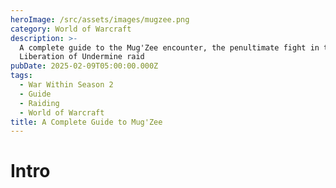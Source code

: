 ```yaml
---
heroImage: /src/assets/images/mugzee.png
category: World of Warcraft
description: >-
  A complete guide to the Mug'Zee encounter, the penultimate fight in the
  Liberation of Undermine raid
pubDate: 2025-02-09T05:00:00.000Z
tags:
  - War Within Season 2
  - Guide
  - Raiding
  - World of Warcraft
title: A Complete Guide to Mug'Zee
---
```

# Intro

<script src="https://wow.zamimg.com/widgets/power.js" async />
This takes place in a heart-shaped room divided into two sides--red and blue, with Mug'Zee triggering a different ability set based off of how many players are on each side.  Mug's abilities will trigger if the majority of players are on the red side, while Zee's abilities triggers if the majority are on the blue side.

Similar to Silken Court, the boss's abilities can be utilized against them to overcome the challenges of this encounter.  Similar to Kurog, the boss will also gain damage and energy over time and require you to switch sides to deplete this energy, or you will be guaranteed to wipe.

At 40%, Mug'Zee will no longer concern themselves with sides, and will utilize their full arsenal independent of the raid's positioning. At this point, it becomes a race to kill the boss before they reach full energy and wipe the raid.

This is a very complex and technical encounter that will test every aspect of your raid's abilities.
# Full List of Boss Abilities for Reference

* <a href="https://www.wowhead.com/ptr-2/spell=466376/head-honcho" class="wowhead">Head Honcho</a>
* <a href="https://www.wowhead.com/ptr-2/spell=466385/moxie" class="wowhead">Moxie</a>
* <a href="https://www.wowhead.com/ptr-2/spell=468658/elemental-carnage" class="wowhead">Elemental Carnage</a>
* <a href="https://www.wowhead.com/ptr-2/spell=468694/uncontrolled-destruction" class="wowhead">Uncontrolled Destruction</a>
* <a href="https://www.wowhead.com/ptr-2/spell=1216142/double-minded-fury" class="wowhead">Double-Minded Fury</a>
* <a href="https://www.wowhead.com/ptr-2/spell=468663/elemental-calamity" class="wowhead">Elemental Calamity</a>
* <a href="https://www.wowhead.com/ptr-2/spell=469715/uncontrolled-burn" class="wowhead">Uncontrolled Burn</a>
* <a href="https://www.wowhead.com/ptr-2/spell=472631/earthshaker-gaol" class="wowhead">Earthshaker Gaol</a>
* <a href="https://www.wowhead.com/ptr-2/spell=1214623/enraged" class="wowhead">Enraged</a>
* <a href="https://www.wowhead.com/ptr-2/spell=472659/shakedown" class="wowhead">Shakedown</a>
* <a href="https://www.wowhead.com/ptr-2/spell=472782/pay-respects" class="wowhead">Pay Respects</a>
* <a href="https://www.wowhead.com/ptr-2/spell=470910/gaol-break" class="wowhead">Gaol Break</a>
* <a href="https://www.wowhead.com/ptr-2/spell=474554/shaken-earth" class="wowhead">Shaken Earth</a>
* <a href="https://www.wowhead.com/ptr-2/spell=466476/frostshatter-boots" class="wowhead">Frostshatter Boots</a>
* <a href="https://www.wowhead.com/ptr-2/spell=466480/frostshatter-spear" class="wowhead">Frostshatter Spears</a>
* <a href="https://www.wowhead.com/ptr-2/spell=466509/stormfury-finger-gun" class="wowhead">Stormfury Finger Gun</a>
* <a href="https://www.wowhead.com/ptr-2/spell=466516/stormfury-cloud" class="wowhead">Stormfury Cloud</a>
* <a href="https://www.wowhead.com/ptr-2/spell=466518/molten-gold-knuckles" class="wowhead">Molten Gold Knuckles</a>
* <a href="https://www.wowhead.com/ptr-2/spell=467225/solid-gold" class="wowhead">Solid Gold</a>
* <a href="https://www.wowhead.com/ptr-2/spell=467202/golden-drip" class="wowhead">Golden Drip</a>
* <a href="https://www.wowhead.com/ptr-2/spell=470089/molten-gold-pool" class="wowhead">Molten Gold Pool</a>
* <a href="https://www.wowhead.com/ptr-2/spell=466539/unstable-crawler-mines" class="wowhead">Unstable Crawler Mines</a>
* <a href="https://www.wowhead.com/ptr-2/spell=1220551/unstable-cluster-bomb" class="wowhead">Unstable Cluster Bomb</a>
* <a href="https://www.wowhead.com/ptr-2/spell=469043/searing-shrapnel" class="wowhead">Searing Shrapnel</a>
* <a href="https://www.wowhead.com/ptr-2/spell=1214991/surging-arc" class="wowhead">Surging Arc</a>
* <a href="https://www.wowhead.com/ptr-2/spell=1215591/faulty-wiring" class="wowhead">Faulty Wiring</a>
* <a href="https://www.wowhead.com/ptr-2/spell=469490/double-whammy-shot" class="wowhead">Double Whammy Shot</a>
* <a href="https://www.wowhead.com/ptr-2/spell=469391/perforating-wound" class="wowhead">Perforating Wound</a>
* <a href="https://www.wowhead.com/ptr-2/spell=469375/explosive-payload" class="wowhead">Explosive Payload</a>
* <a href="https://www.wowhead.com/ptr-2/spell=471574/bulletstorm" class="wowhead">Bulletstorm</a>
* <a href="https://www.wowhead.com/ptr-2/spell=1215953/static-charge" class="wowhead">Static Charge</a>
* <a href="https://www.wowhead.com/ptr-2/spell=466545/spray-and-pray" class="wowhead">Spray and Pray</a>
* <a href="https://www.wowhead.com/ptr-2/spell=467381/goblin-guided-rocket" class="wowhead">Goblin-Guided Rocket</a>
* <a href="https://www.wowhead.com/ptr-2/spell=472057/hot-mess" class="wowhead">Hot Mess</a>
* <a href="https://www.wowhead.com/ptr-2/spell=469076/radiation-sickness" class="wowhead">Radiation Sickness</a>

# Important Abilities

**Mug (Red Side) -** 

* **Earthshaker Gaol** - Mug will target two players and, after several seconds, deal massive damage to them. This damage can be split amongst several players before they are locked in a **Gaol** with a **Gallagio Goon**. This **Gaol** blocks Line of Sight and can be destroyed by other mechanics the boss uses. If these **Gaols** overlap with any others, or Mug'Zee, the **Goon** will enrage. 
* <img src="https://cdn.shawnzhome.com/shawnzhome/videos/LoU/converted-mugzee/webp_output/earthshakergaol.webp"/>
* **Gallagio Goon** - This will spawn with the creation of the **Gaol**. It does have aggro and will melee, though it does not require a tank. It will simply spam cast **Shakedown**, a frontal cone that deals high damage as well as an interruptible cast called **Pay Respects**, which grants the boss a moderate shield that grows over time.
* **Gaol Break** - Defeating the **Goon** you are trapped with triggers this, dealing damage and knocking back all players within the **Gaol**. Colliding with a **Gaol** wall as a result of this knockback will cause the walls to break.  The foundation of the **Gaol** will persist through the rest of the encounter as a damage zone.
* <img src="https://cdn.shawnzhome.com/shawnzhome/videos/LoU/converted-mugzee/webp_output/gaolbreak.webp"/>
* **Frostshatter Boots** - Mug will debuff several players, causing them to take a light DoT but also making them slip'n'slide as their regular movement.  On Heroic, Mug will also launch a **Frostshatter Spear** at these players, dealing lethal damage to them.  **Frostshatter Spears** can be blocked by **Gaol** walls or **Crawler mines**.
* <img src="https://cdn.shawnzhome.com/shawnzhome/videos/LoU/converted-mugzee/webp_output/frostshatterboots.webp"/>
* **Stormfury Finger Gun** - Mug will turn towards a random player and channel a frontal cone, dealing high damage to anything within the radius. Random swirlies will also spawn in this area, stunning and dealing light damage to anyone hit.
* <img src="https://cdn.shawnzhome.com/shawnzhome/videos/LoU/converted-mugzee/webp_output/stormfuryfingergun.webp"/>
* **Molten Gold Knuckles** - Mug will strike at his current target, dealing damage in a frontal cone and afflicting anyone hit with **Golden Drip**. The affected players must continuously run for the duration of this debuff, dropping **Molten Gold** pools as they do.  If they do not do this, and thus do not rid themselves of stacks of the debuff, they will be stunned for 30 seconds. These pools last for 3 minutes.
* <img src="https://cdn.shawnzhome.com/shawnzhome/videos/LoU/converted-mugzee/webp_output/moltengoldknuckles.webp"/>

**Zee (Blue Side)** - 

* **Unstable Crawler Mines** - Zee will spawn several of these, which will fixate on players and chase them. These cannot be damaged but can be affected by most slows and snares. The only way to destroy them is to run into them or hit them with abilities from Mug. On Heroic, players who physically detonate these mines are also afflicted with a debuff preventing them from soaking another for some time.
* <img src="https://cdn.shawnzhome.com/shawnzhome/videos/LoU/converted-mugzee/webp_output/unstablecrawlermines.webp"/>
* **Unstable Cluster Bomb** - Upon detonation, **Crawler Mines** will spew out several small swirlies that deal very high raid damage if not soaked. Soaking one gives you a healing absorb and a light DoT.
* <img src="https://cdn.shawnzhome.com/shawnzhome/videos/LoU/converted-mugzee/webp_output/unstableclusterbombs.webp"/>
* **Volunteer Rocketeer** - Zee will spawn one of these shortly after engaging his side, and an unknown interval afterwards. These will select a player and after a moderate cast launch a **Goblin Guided Rocket** towards their location. This deals massive damage to the player, but can be split with additional players. Once the cast is successful, it will also leave a fairly large pool of fire behind called **Hot Mess**.  On Heroic and higher, soaking the **Goblin Guided Rocket** prevents players from soaking again for another minute. If this does not hit at least 5 players, it will deal massive damage to the entire raid.
* <img src="https://cdn.shawnzhome.com/shawnzhome/videos/LoU/converted-mugzee/webp_output/goblinguidedrocket.webp"/>
* **Disintegration Beam** - After casting their **Rocket,** the **Volunteer** will channel this on a player. This cannot be interrupted, and the damage of this spell increases every second, which is the same interval in which it ticks. It can channel for up to 12 seconds, but it will kill a player at roughly the ~6-8 second mark and be unhealable past that point.
* **Spray and Pray** - Mug'Zee will aim towards a random player, channeling a frontal cone at them, dealing high damage to anyone who remains in that location.
* <img src="https://cdn.shawnzhome.com/shawnzhome/videos/LoU/converted-mugzee/webp_output/sprayandpray.webp"/>
* **Mk II Electro Shocker** - Two of these will spawn at opposite ends of the blue side. These cannot be moved and cannot be tanked. They will simply spam **Surging Arc**, dealing high raid damage until they die. Once they fall below 80% HP however, they are stunned for 8 seconds and take 100% increased damage.
* **Double Whammy Shot** - Mug'Zee will take aim towards a random ranged player, indicated by a large red line.  The player *closest* to Mug'Zee who is *also* in the line will intercept this attack, taking a massive amount of damage. The original target will take the mitigated damage that the interceptor takes.  The player who intercepts this will also receive a large DoT that persists for 45 seconds which stacks. The original target will then receive an **Explosive Payload**, which deals high damage to anyone within 15 yards, but also detonates any **Crawler Mines** within 15 yards.
* <img src="https://cdn.shawnzhome.com/shawnzhome/videos/LoU/converted-mugzee/webp_output/doublewhammyshot.webp"/>

Intermission

* **Static Charge** - Mug'Zee will select a random player and charge towards them, dealing light damage to any in his path and also destroying any **Earthshaker Gaols** and **Crawler Mines** in his way.  
* <img src="https://cdn.shawnzhome.com/shawnzhome/videos/LoU/converted-mugzee/webp_output/staticcharge.webp"/>
* **Bulletstorm** - After reaching the target of his **Static Charge**, Mug'Zee will channel this, rotating two cones of destruction that deal very high damage to anyone caught.
* <img src="https://cdn.shawnzhome.com/shawnzhome/videos/LoU/converted-mugzee/webp_output/bulletstorm.webp"/>

# Strategy (Normal and Heroic)

* While it is up to you and what your raid composition is best at handling, I recommend starting blue side on these difficulties, as it is slightly more restrictive on positioning but easier overall.  You will of course have to deal with both sides no matter what, but the side you begin at you will deal with more times than the one you did not.  You will want to designate fixed positions for the **Gaols** to be soaked at to best conserve room real estate, and split your raid into **Gaol** teams and outside teams.
* One healer is sufficient for each **Gaol**, and if the members of a particular **Gaol** are self sufficient enough they may not even require a healer on these difficulties. However, melee are preferable since there can be a fair amount of movement inside dodging the frontal.
* On Normal, **Frostshatter Boots** must simply be tolerated until it ends, but it is not difficult to deal with. On Heroic and Higher, players must use the various **Gaol** walls to block their **Spears**, but should be careful as one wall can only block one **Spear**--if they overlap with another player, they risk killing players trapped within the **Gaol** walls.
* Players within the **Gaols** should strive to kill their **Goons** as quickly as possible. The Earthshaker **Gaols** come out fairly quickly, and it is likely that if a team is not quick enough the next **Gaols** may be spawned while they are still trapped.
* It should also be agreed upon which direction to be knocked out towards, as it is possible to break all the walls from destroying the **Goon**, which eliminates the walls necessary to use to block the **Spears**.
* Tanks should swap on each **Molten Gold Knuckles**, being careful not to both be struck by it as it is a frontal.  The pools should be dropped in an out of the way location, but be wary that you are not blocked by the **Gaols** and thus unable to move, as this will result in you being stunned. You drop the pools while moving only.
* You will want to swap sides before the boss reaches full energy, but not necessarily just before.  The best time to swap is a little after he casts the frontal ability of each side (**Spray N' Pray or Stormfury Finger Gun). You should try to swap at precisely 93-95 energy.
* For the **Crawler Mines**, on normal these can be mostly yolo detonated without too much worry. Soak as many of the **Cluster Bombs** as you can and focus mostly on having them dealt with as soon as possible. On Heroic and higher, you will want dedicated poppers and need all players to assist with soaking the falling bombs, as even one missed soak can potentially wipe you in between the overwhelming raid damage going out. As of this writing, the best way of dealing with these is to have the entire raid group loosely spread to bait the mine spawns in one general location, then root/slow them and move away to keep them mostly together. On Heroic, you will want to immediately pop one **Mine**, then potentially another if you are confident. Otherwise, you will get a **Goblin Guided Rocket** just after this, and you will need players to focus on soaking that.  Just after this, the boss will target a player with **Double Whammy Shot** and thus you will need the tank to soak this beam, which can be hard to see amongst everything else.  During this time, you should continue staggering mine detonations, and when the target of **Double Whammy Shot** gets their **Explosive Payload**, they should move away and be careful not to detonate any mines.
* The **Mk II Electro Shockers** should be cleaved down and then burned once they fall below 80% HP. You will ideally want to kill them during the stun. For the **Volunteer Rocketeers**, these can be simply cleaved down.
* At 40% HP, the boss will transition into the intermission. On Normal, you simply want to clean up the room as much as possible while also doing as much damage as you can. On Heroic, you want to fully utilize this time to deal with any lingering **Crawler Mines** or walls, using the boss's charge if need be.  Otherwise, simply dodge the mechanics as they come out and get the boss as low as you can.  
* Once he finishes his intermission, he will begin Phase Three, **Bloodlusting** and gaining 30% haste until death.  You should also pop lust as well, as this will be by far the hardest stage and as it is percent based, there is no reason not to save cooldowns to end this fight as quickly as possible.  You also face a hard enrage in this phase, as he will continue to gain **Moxie** and energy without any way to reset it.
* The fight truly begins at this point. The following is scripted, but difficult to overcome.

1. The boss will summon a wave of mines, varying based on the number of players in the raid. He will place **Frostshatter Boots** on several players, and on **Heroic** these players need to utilize these mines to block the **Spears**.  One to two of these mines should be popped instantly and the final mine or two should be used to block the **Spears**. On **Normal**, you can just detonate these freely.  Shortly after this, you will have two **Gaols** go out, and then while the raid is in these **Gaols** the **Goblin-Guided Rocket** will go out. All players should try to stack in this. Once you exit these **Gaols**, you should pop the remaining mines, and then you essentially have about ~30 seconds to freely DPS the boss with minimal mechanics occurring.  After this, the boss will summon a MASSIVE wave of **Crawler Mines**. You should simply CC these, and the following **Frostshatter Boots** should just get out of the raid on **Heroic** and on **Normal** the boss should be dead at this point. You only have about 20 or so seconds to kill the boss after this.

# Mythic Changes

The changes on Mythic transforms an already complex and challenging encounter into a brutal test of coordination, positioning, and adaptability, while massively amping up the pace at which mechanics are thrown at the raid. Overcoming this encounter thus requires an incredibly solid strategy and understanding of the entire fight and the purpose of every strategic choice.

* **Head Honcho**, the mechanic which controls what abilities the boss uses, now only triggers when **ALL** players are on the same side.
* Frostshatter Boots no longer time out after the **Frostshatter Spears** are thrown. Players will continue to slip until they make contact with a **Hot Mess** pool, melting their boots.
* **Mk II Electro Shockers** are now protected by a shield preventing them from taking damage unless hit by a **Stormfury Finger Gun**.
* **Unstable Crawler Mines** can no longer be detonated by players, as it inflicts lethal damage to them. They must now be destroyed by **Gaol** walls and **Frostshatter Spears** exclusively.
* Due to increased scaling, missing even a single soak of **Unstable Cluster Bombs** is now almost a guaranteed wipe.
* **Earthshaker Gaol** walls are no longer destroyed by players colliding into them after the **Goon** is killed, requiring either **Crawler Mines** or **Frostshatter Spears** to break the teams out of their respective **Gaols**.
* During the intermission, Mug'Zee now divides the room in two with an **Electrocution Matrix**, instantly killing any players who come into contact with it for the duration of this phase.

# Mythic Strategy

* I will update this when Liquid and Echo have reached this encounter to provide us with the best solution, but I will attempt to provide early insights based on testing and what I think the most feasible path to success is.
* This time, you will want to start blue side. This is because of the **Mk II Electro Shockers** being unkillable without the **Stormfury Finger gun**.  You will want to swap everyone to red side right after the **Volunteer Rocketeer** begins his **Hot Mess** soak. Be aware that you will be taking an immense amount of damage doing this due to **Head Honcho** triggering back-to-back and having 2 DoTs on the same timer. You will want to place the **Hot Mess** on the red side in an easily reachable spot.
* You will have to deal with soaking the **Gaols**, the **Spears**, then breaking out of the **Gaols** before the **Mines** can reach you. Luckily, as you can CC the mines, this isn't the most difficult thing in the world.  You will be absolutely strapped for healing however at this point, and this is possibly the most difficult point in the fight before phase three as you must break everyone out of **Gaol**->aim the **Stormfury Finger Gun** at the **Shockers** and kill them->kill the **Rocketeer**->begin detonating all the mines and soaking them->cleanse players of **Frostshatter Spears**, and then get ready for the next set of **Gaols**.
* Once both **Shockers** are dead, you must prepare for the next hardest part of the encounter. You will want to leave at least one mine alive, possibly, as you will want to get the next set of **Gaols**, and before they spawn, have the entire raid swap over to blue side. You should aim to place both **Gaols** on blue side, have the tank wait until the **Spears** go out, then step over and trigger **Head Honcho.**
* You will, during extreme raid damage, now need to break the walls, move from the spawning mines and CC them, soak the upcoming **Goblin Guided Rocket**, and then prepare to move back across to red side. You may consider using the **Explosive Payload** to assist in detonating **Crawler Mines** in place of other mechanics.
* At this point, the boss should be nearing intermission, and you will want to aim to phase into it as cleanly as possible.  It is preferable to have as little mines as possible, and using immunities to detonate them at this point is ideal.  There is very little chance that you will have the room entirely clean going into the intermission. It should be agreed upon what side the raid will occupy for the duration of this phase, but if the room is not entirely clean you may need the raid to split to each side to aim the charge through the **Mines/Walls**, and thus you will need enough players where the **Mines** are to soak.
* When the boss reaches Phase Three, pop lust as you did on Heroic and follow much the same strategy as you did there. At this point, you should completely ignore detonating any **Crawler Mines** unless absolutely necessary and aim to kill the boss as quickly as possible.

# Note on Healing

This encounter is a dramatic step up in healing required, due to **Head Honcho** triggering a large amount of raid damage and the accumulating rot and damage increases as each side drags on.  You will want the majority of your raid CDs placed near side swaps and while the **Mk II Electro Shockers** are alive, and will need to keep a careful eye on the players both detonating and soaking **Crawler Mines**.  

As you are out of LoS (Line of Sight) from the rest of the raid while in **Gaols**, it can be frustrating at times, but the healing required while in a **Gaol** is very light and provides you time to regenerate mana before the intense healing spam begins again.

The intermission is overall quite easy to heal and another time to regenerate mana before the insanity that is the final phase, and towards the end of phase three you will be taking an extraordinary amount of damage due to **Moxie**.

# Notes on Tanking

Positioning of Mug'Zee is incredibly important on this encounter, and you need to have a thorough understanding of when and where the boss should be at all times.  In addition, the tank busters on this encounter also are far more than just "taunt on x stack", and require you to have foresight in terms of where to drop the pools and how many CDs you will need to prevent the **Double Whammy** target from being one-shot.  On blue side, you will want to tank the boss on top of **Mk II Electro Shockers** for cleave, and drag it away from **Mines** unless specified by your raid leader.  As a tank, you also can soak these mines and their **Cluster Bombs** rather easily on Normal and Heroic compared to other players, and doing so can vastly lessen the load for the rest of your raid.

On red side, you will want to make sure you have a clear plan for where to drop your pools, and make certain that you avoid getting stunned at all costs. You can somewhat play around having to drop bad pools, but getting stunned will almost certainly lead to deaths or errors that spiral out of control.  Tank the boss along the wall on red side to make it easier for players to drop their **Gaols**, or if the raid leader designates differently, tank the boss relatively close to the **Gaols**, but make certain Mug'Zee himself does not overlap, and you should never enter the **Gaols** yourself.

# Defensive Usage

As this encounter has significantly more damage than any other, defensive usage is critical towards survival.  Good times to personal are mostly if you are soaking **Crawler Mines** or the **Cluster Bombs** they drop, side swaps, or if you have the **Double Whammy Shot**.  The **Goblin Guided Rocket** can also be threatening if you notice there are not that many players soaking with you, so be cognizant of that as well.  If you are unable to find an obstacle to block your **Frostshatter Spear** with, it is possible to live it with a large enough damage reduction (75% or higher, cumulatively) if you are full health, but this is not something I would recommend being in the habit of doing.

# Movement Cooldowns

Movement is best utilized for side swaps, during **Frostshatter Boots**, or when moving away from spawning **Crawler Mines**.  It is also useful during the intermission for **Bulletstorm**, but this is not in general a "dodge" type of fight, and it is more about pre-positioning and knowing where to be. That being said, using movement to aid in players getting into position, like during the spawning of **Earthshaker Gaols** or to soak **Goblin-Guided Rockets**, can prove effective as well to make up for lack of awareness.

# Damage Profile Best Suited for this Encounter

This is largely a single target encounter, with very occasional cleave sprinkled in.  Target swapping and priority damage is the name of the game here, and execute is also very, very good for getting out of the last phase as quickly as possible.  That being said, classes that can do very good single target while also hitting spread targets are definitely quite good here.

# Raid plan, Useful Weakauras, and Macros

* NYI-WIP

**Table of Contents**

1. <a href="https://www.shawnzhome.com/post/a-complete-guide/">Vexie</a>
2. <a href="https://www.shawnzhome.com/post/a-complete-guide-to-the-cauldron-of-carnage/">Cauldron of Carnage</a>
3. <a href="https://www.shawnzhome.com/post/a-complete-guide-to-rik-reverb/">Rik Reverb</a>
4. <a href="https://www.shawnzhome.com/post/a-complete-guide-to-stix-bunkjunker/">Stix Bunkjunker</a>
5. <a href="https://www.shawnzhome.com/post/a-complete-guide-to-sprocketmonger-lockenstock/">Sprocketmonger Lockenstock</a>
6. <a href="https://www.shawnzhome.com/post/a-complete-guide-to-the-one-armed-bandit/">One-Armed Bandit</a>
8. <a href="https://www.shawnzhome.com/post/a-complete-guide-to-chrome-king-gallywix/">Chrome King Gallywix</a>
